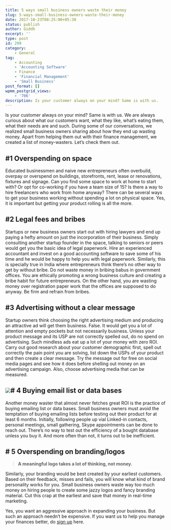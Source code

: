 ```yaml
---
title: 5 ways small business owners waste their money
slug: 5-ways-small-business-owners-waste-their-money
date: 2017-10-23T08:25:00+05:30
status: publish
author: Giddh
excerpt: ''
type: post
id: 299
category:
    - General
tag:
    - Accounting
    - 'Accounting Software'
    - Finance
    - 'Financial Management'
    - 'Small Business'
post_format: []
wpmm_postgrid_views:
    - '706'
description: Is your customer always on your mind? Same is with us. 
---
```

Is your customer always on your mind? Same is with us. We are always curious about what our customers want, what they like, what’s eating them, what their needs are and such. During some of our conversations, we realized small business owners sharing about how they end up wasting money. Apart from helping them out with their finance management, we created a list of money-wasters. Let’s check them out.

\#1 Overspending on space
-------------------------

Educated businessmen and naive new entrepreneurs often overbuild, overpay or overspend on buildings, storefronts, rent, lease or renovations, fixtures and signage. Can you find some space to work at home to start with? Or opt for co-working if you have a team size of 15? Is there a way to hire freelancers who work from home anyway? There can be several ways to get your business working without spending a lot on physical space. Yes, it is important but getting your product rolling is all the more.

\#2 Legal fees and bribes
-------------------------

Startups or new business owners start out with hiring lawyers and end up paying a hefty amount on just the incorporation of their business. Simply consulting another startup founder in the space, talking to seniors or peers would get you the basic idea of legal paperwork. Hire an experienced accountant and invest on a good accounting software to save some of his time and he would be happy to help you with legal paperwork. Similarly, this is specially true in India where entrepreneurs think there’s no other way to get by without bribe. Do not waste money in bribing babus in government offices. You are ethically promoting a wrong business culture and creating a bribe habit for future entrepreneurs. On the other hand, you are wasting money over registration paper work that the offices are supposed to do anyway. Be firm and refrain from bribes.

\#3 Advertising without a clear message
---------------------------------------

Startup owners think choosing the right advertising medium and producing an attractive ad will get them business. False. It would get you a lot of attention and empty pockets but not necessarily business. Unless your product message and its USP are not correctly spelled out, do no spend on advertising. Such mindless ads eat up a lot of your money with zero ROI. Carry out good research about your customer demographic first, spell out correctly the pain point you are solving, list down the USPs of your product and then create a clear message. Try the message out for free on social media pages and see how it does before shelling out money on an advertising campaign. Also, choose advertising media that can be measured.

<img class="wp-block-image size-large" src = "https://miro.medium.com/max/2112/1*xGuHBskHRyzff_L4dEy67Q.jpeg" />\# 4 Buying email list or data bases
------------------------------------

Another money waster that almost never fetches great ROI is the practice of buying emailing list or data bases. Small business owners must avoid the temptation of buying emailing lists before testing out their product for at least 6 months. Initially, following people up vial Linked-in contacts, personal meetings, small gathering, Skype appointments can be done to reach out. There’s no way to test out the efficiency of a bought database unless you buy it. And more often than not, it turns out to be inefficient.

\# 5 Overspending on branding/logos
-----------------------------------

> **A meaningful logo takes a lot of thinking, not money.**

Similarly, your branding would be best created by your earliest customers. Based on their feedback, misses and fails, you will know what kind of brand personality works for you. Small business owners waste way too much money on hiring people to create some jazzy logos and fancy branding material. Cut this crap at the earliest and save that money in real-time marketing.

Yes, you want an aggressive approach in expanding your business. But such an approach needn’t be expensive. If you want us to help you manage your finances better, do [sign up](https://giddh.com/) here.
